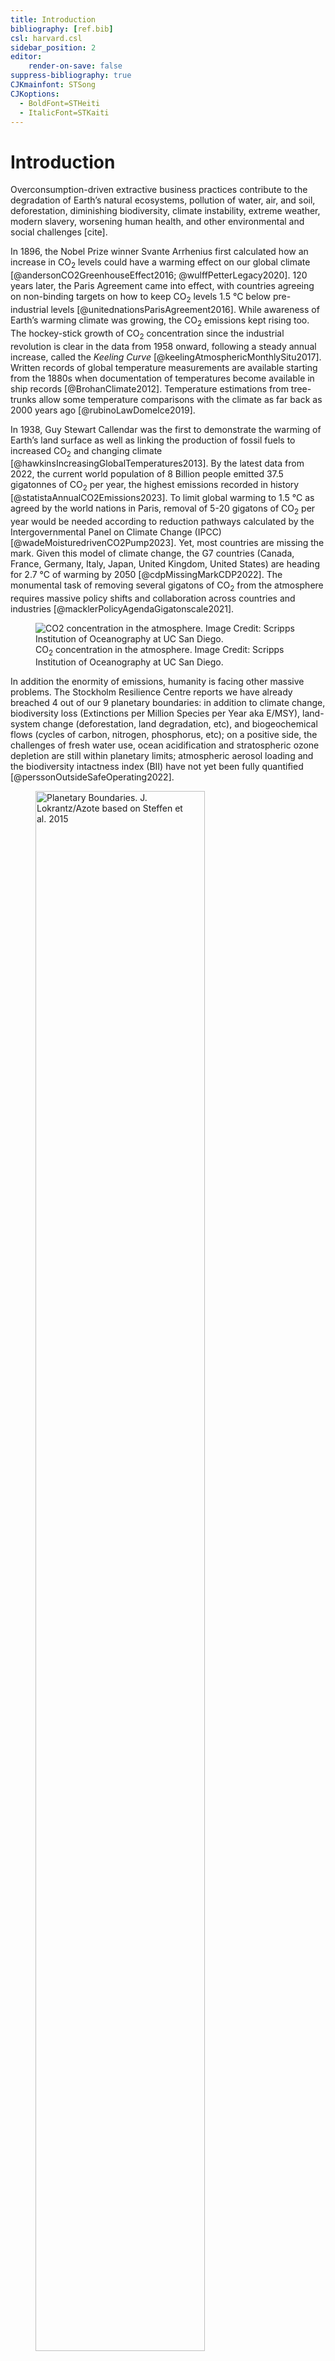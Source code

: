 ```yaml
---
title: Introduction
bibliography: [ref.bib]
csl: harvard.csl
sidebar_position: 2
editor:
    render-on-save: false
suppress-bibliography: true
CJKmainfont: STSong
CJKoptions:
  - BoldFont=STHeiti
  - ItalicFont=STKaiti
---
```


```{=mdx}
import Figure from "/src/components/Figure";
import Susan from "./images/susan-pink-app.png";
import Tricorder from "./images/tricorder.jpg";
import Elephant from "./images/elephant-and-blind-men-midjourney.png";
import Boundaries from "./images/boundaries.png";
import Carbon from "./images/co2-concentration.png";
```
# Introduction

Overconsumption-driven extractive business practices contribute to the degradation of Earth's natural ecosystems, pollution of water, air, and soil, deforestation, diminishing biodiversity, climate instability, extreme weather, modern slavery, worsening human health, and other environmental and social challenges \[cite\].

In 1896, the Nobel Prize winner Svante Arrhenius first calculated how an increase in CO~2~ levels could have a warming effect on our global climate [@andersonCO2GreenhouseEffect2016; @wulffPetterLegacy2020]. 120 years later, the Paris Agreement came into effect, with countries agreeing on non-binding targets on how to keep CO~2~ levels 1.5 °C below pre-industrial levels [@unitednationsParisAgreement2016]. While awareness of Earth's warming climate was growing, the CO~2~ emissions kept rising too. The hockey-stick growth of CO~2~ concentration since the industrial revolution is clear in the data from 1958 onward, following a steady annual increase, called the *Keeling Curve* [@keelingAtmosphericMonthlySitu2017]. Written records of global temperature measurements are available starting from the 1880s when documentation of temperatures become available in ship records [@BrohanClimate2012]. Temperature estimations from tree-trunks allow some temperature comparisons with the climate as far back as 2000 years ago [@rubinoLawDomeIce2019].

In 1938, Guy Stewart Callendar was the first to demonstrate the warming of Earth's land surface as well as linking the production of fossil fuels to increased CO~2~ and changing climate [@hawkinsIncreasingGlobalTemperatures2013]. By the latest data from 2022, the current world population of 8 Billion people emitted 37.5 gigatonnes of CO~2~ per year, the highest emissions recorded in history [@statistaAnnualCO2Emissions2023]. To limit global warming to 1.5 °C as agreed by the world nations in Paris, removal of 5-20 gigatons of CO~2~ per year would be needed according to reduction pathways calculated by the Intergovernmental Panel on Climate Change (IPCC) [@wadeMoisturedrivenCO2Pump2023]. Yet, most countries are missing the mark. Given this model of climate change, the G7 countries (Canada, France, Germany, Italy, Japan, United Kingdom, United States) are heading for 2.7 °C of warming by 2050 [@cdpMissingMarkCDP2022]. The monumental task of removing several gigatons of CO~2~ from the atmosphere requires massive policy shifts and collaboration across countries and industries [@macklerPolicyAgendaGigatonscale2021].

::: {.content-hidden unless-format="pdf"}
![CO~2~ concentration in the atmosphere. Image Credit: Scripps Institution of Oceanography at UC San Diego.](./images/co2-concentration.png)
:::

```{=mdx}
<Figure
  caption="CO2 concentration in the atmosphere"
  src={Carbon}
  refURL="https://keelingcurve.ucsd.edu/"
  refTitle="Scripps Institution of Oceanography at UC San Diego"
/>
```
In addition the enormity of emissions, humanity is facing other massive problems. The Stockholm Resilience Centre reports we have already breached 4 out of our 9 planetary boundaries: in addition to climate change, biodiversity loss (Extinctions per Million Species per Year aka E/MSY), land-system change (deforestation, land degradation, etc), and biogeochemical flows (cycles of carbon, nitrogen, phosphorus, etc); on a positive side, the challenges of fresh water use, ocean acidification and stratospheric ozone depletion are still within planetary limits; atmospheric aerosol loading and the biodiversity intactness index (BII) have not yet been fully quantified [@perssonOutsideSafeOperating2022].

::: {.content-hidden unless-format="pdf"}
![Planetary Boundaries. J. Lokrantz/Azote based on Steffen et al. 2015](./images/boundaries.png){width="80%"}
:::

```{=mdx}
<Figure
  caption="Planetary Boundaries"
  src={Boundaries}
  refURL="https://www.stockholmresilience.org/research/planetary-boundaries.html"
  refTitle="J. Lokrantz/Azote based on Steffen et al. 2015"
/>
```
## Research Relevance

If used wisely, money can help build communities of sustainable impact.

Defining the Problem Space.

This research is timely in 2023 because of the convergence of five trends:

| Trend                                                                                      |
|------------------------------------------------------------------------|
| Growing environmental degradation                                                          |
| Young people demand for sustainability                                                     |
| Intergenerational money transfer to Millenials; relatively young people have money         |
| Appearance of sustainability metrics and instruments such as ESG, B Corp, Green Bonds, etc |
| Technology adoption and AI-based user interface availability                               |

: Current trends backing the relevance of this research project.

**There's evidence young people have money.** In the U.S. alone, the combined annual consumer spending of Gen-Z and Millennials was over 2.5T USD in 2020 [@ypulseMillennialsGenTeens2020]. Over the coming decade, in the U.S., UK, and Australia, Millennials are inheriting 30T USD from their parents [@calastoneMillennialsInvestingDetailed2020]. There's also some evidence of investment interest, however there's large geographic variance. According to a @calastoneMillennialsInvestingDetailed2020 study (n=3000) surveying people in the Millennial age group between ages 23 and 35 in Europe (UK, France, Germany), U.S.A., Hong Kong, and Australia, 48% of respondents located in Hong Kong owned financial securities (such as stocks) while the figure was just 10% in France.

| Place     | Percentage |
|-----------|------------|
| Hong Kong | 48%        |
| France    | 10%        |
|           |            |

: Millenial Investors [@calastoneMillennialsInvestingDetailed2020].

Does individual climate action help?

-   [Gen-Z college students (target users) may not have the capital to make a financial dent today however they can be early adopter and they will be the decision-makers in a few years.]{.underline}
-   "Like climate change, the focus on individual actions as a solution is often misplaced, though it remains a focus of media and industry. For decades, the petrochemical industry has offloaded responsibility onto individuals through promoting concepts such as the"carbon footprint", championed in a 2004 advertising campaign by British Petroleum" [@cherryProfitRethinkingCorporate2010 in @laversFarDistractionPlastic2022].
-   Individual efforts are too small to matter unless they're inspired by Community a effort

<!-- -->

-   The latest IPCC report @calvinIPCC2023Climate2023

-   @dimockDefiningGenerationsWhere2019

-   kora 95% <https://kora.app/>

-   I, as the researcher, am similar to the blind people in the elephant story; focusing on greening shopping, saving, and investing are only the trunk of the enormous elephant that is environmental disaster unfolding in front of our eyes.

::: {.content-hidden unless-format="pdf"}
![Illustration of the Jainist parable Anekāntavāda also known as "Blind Men and an Elephant". Generated by Midjourney on August 17, 2023. Prompt: "A simple pencil-drawn illustration of the the story"Blind men and an elephant. The man touching the elephant's trunk is a research scientist. Ohara Donshu, Itcho Hanabusa, Japanese woodcut Edo style"](./images/elephant-and-blind-men-midjourney.png){width="60%"}
:::

```{=mdx}
<Figure
  caption="Illustration of the Jainist parable Anekāntavāda also known as Blind Men and an Elephant. Generated by Midjourney on August 17, 2023. Prompt: 'A simple pencil-drawn illustration of the the story Blind men and an elephant. The man touching the elephant's trunk is a research scientist. Ohara Donshu, Itcho Hanabusa, Japanese woodcut Edo style'"
  src={Elephant}
/>
```
## Research Background

I grew up reading science fiction books and their influence on my outlook towards future possibilities continues until present day. Star Trek has a portable device called a ***tricorder*** (fig. 1), which enables imaginary future humans fix all kinds of problems from scanning for minerals inside a cave to scanning human bodies for medical information. I would love to have such a device for consumer choices and financial decisions - to know what to buy and which businesses to do business with. Robots are already integral part of our lives; this thesis proposal was partially written using Google's and Apple's Voice recognition software, allowing me to transcribe notes with the help of an AI assistant.

::: {.content-hidden unless-format="pdf"}
![Captain Sulu using a Tricorder (Star Trek) - Photo copyright by Paramount Pictures](./images/tricorder.jpg){width="50%"}
:::

```{=mdx}
<Figure
  caption="Captain Sulu using a Tricorder (Star Trek) - Photo copyright by Paramount Pictures"
  src={Tricorder}
/>
```
As a foreigner living in Taiwan, I've relied extensively on Google Maps' AI assistant to move around efficiently, including to find food and services, when writing in Chinese, Apple's text prediction algorithms translate pinyin to 漢字. Even when we don't realize it, AI assistants are already helping us with many of our mundane tasks. While it takes incredibly complex computational algorithms to achieve this in the background, it's become so commonplace, we don't even think about it. From this point of view, another AI assistant to help us with greener shopping decisions, saving CO~2~, and investing in more eco-friendly businesses doesn't sound so much of a stretch.

## Research Motivation

-   This research takes place at the intersection of Taiwanese college students, sustainability, finance, AI, and design.

For the average person like myself, my experience with money is mostly limited to buying things at the supermarket. Food, clothes, furniture, soap, mobile phone. This leaves very few options on how to start with something new like saving and investing.

-   Could the Green Supermarket become the entry point to Green Savings and Green Investing?
-   Oboarding more people for sustainable practices is a complex interaction design issue hindered by ambiguous data (what is sustainable?) and messy human motivations (we love buying things).
-   What can people who want to preserve Earth's environment, exactly do? How can networks of people come together?
-   Health tracking apps paired with connected devices such as Apple Watch filled with sensors provide one model for simple interactions to dynamically track digital health data - also known as a quantified self. This data allows apps to provide tips how to improve health outcomes through small daily actions such as climbing more stairs. Small interactions allow users to align their goals with their actions.
-   What would be a good interface to track sustainability? What is the user interface at scale, useful for billions of people?
-   One way to influence societal outcomes is to decide where to put our money. While our financial decisions are a vote towards the type of businesses we want to support, is it enough?
-   While some people are demanding sustainability, and some governments and companies are announcing green investment opportunities, how can consumers discover the most suitable investment options for their situation?
-   How can retail investors access and differentiate between eco-friendly sustainability-focused investable assets?
-   The level of knowledge of and exposure to investing varies widely between countries and people.
-   Could linking green consumption patterns with sustainable investing provide another pathway to speed up achieving climate justice as well as personal financial goals?
-   In this simplified scenario, I'm in a physical offline store, doing some shopping. When putting a bottle of Coca Cola in my basket, my ***AI companion Susan*** will ask me a personalized question:

::: {.content-hidden unless-format="pdf"}
![Early prototype of my Sustainable Finance AI Companion](./images/susan-pink-app.png){width="50%"}
:::

```{=mdx}
<Figure
  caption="Early prototype of my Sustainable Finance AI Companion"
  src={Susan}
/>
```
## Research Objective

The study presents an AI companion design which seeks to help people build relationships with sustainability-focused companies. The major contribution of this study is an interactive artefact (a prototype) informed by design research.

It seems impossible to know which company is more sustainable than the other. We don't really know what's green, unless we spend a lot of time looking at the data. Environmental issues are caused by production and manufacturing processes of the companies that make the products we consume on a daily basis. The companion enables people to be more transparent and responsible in their consumption behavior.

My interest lies in understanding how AI assistants can help conscious consumers become sustainable investors. The purpose of this study is to explore how to provide the best user experience to potential sustainable financial AI companion users. In their sustainability report every company looks perfect. How can people shop, save and invest sustainably? Where does our money go and what are some greener alternatives?

## Research Demographics

My research targets potential respondents according to the following criteria.

| Criteria   |                  |
|------------|------------------|
| Location   | Taiwan           |
| Population | College Students |

Interviews with experts in finance and design, and a including a choice experiment between potential feature sets in consumption, savings, and investment.

| Criteria   |         |
|------------|---------|
| Location   | Global  |
| Population | Experts |

## Research Questions

My research aims to answer the following questions.

| №   | Question                                                                                                                                                                                                                                           | Methods                                                        |
|------------------|-------------------------------|-----------------------|
| 1   | What are the ongoing efforts in sustainability? What can college students do to aid sustainability efforts?                                                                                                                                        | Literature Review                                              |
| 2   | In what ways is AI becoming an integral part of everyday human experiences? What might be a fruitful intersection between AI and sustainability? How might AI assistants help college students find shopping, saving, and investing opportunities? | Literature Review + Expert Interviews                          |
| 3   | How would college students prefer to interact with the AI? What role would college students prefer the AI to take? How can college students trust AI?                                                                                              | Literature Review + Expert Interviews + College Student Survey |

: RQ Table.